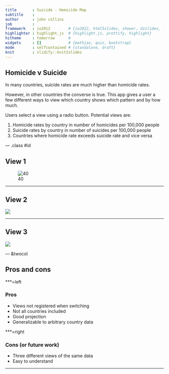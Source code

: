 ```yaml
---
title       : Suicide - Homicide Map
subtitle    : 
author      : john collins
job         : 
framework   : io2012        # {io2012, html5slides, shower, dzslides, ...}
highlighter : highlight.js  # {highlight.js, prettify, highlight}
hitheme     : tomorrow      # 
widgets     : []            # {mathjax, quiz, bootstrap}
mode        : selfcontained # {standalone, draft}
knit        : slidify::knit2slides
---
```


## Homicide v Suicide

In many countries, suicide rates are much higher than homicide rates.

However, in other countries the converse is true. This app gives a user a few different ways to view which country shows which pattern and by how much.

Users select a view using a radio button. Potential views are:

1. Homicide rates by country in number of homicides per 100,000 people
2. Suicide rates by country in number of suicides per 100,000 people
3. Countries where homicide rate exceeds suicide rate and vice versa

--- .class #id 

## View 1

![40](view1.png) 

---

## View 2

![](view2.png) 

---

## View 3

![](view4.png) 

--- &twocol

## Pros and cons

***=left

### Pros

* Views not registered when switching
* Not all countries included
* Good projection
* Generalizable to arbitrary country data

***=right

### Cons (or future work)

* Three different views of the same data
* Easy to understand

---



